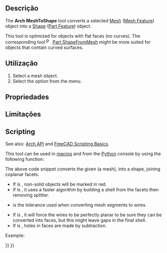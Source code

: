 <languages/>

<div class="mw-translate-fuzzy">
{{Docnav
|[[Arch_SplitMesh/pt-br|Dividir uma malha]]
|[[Arch_SelectNonSolidMeshes/pt-br|Seleção de malhas não sólidas]]
|[[Arch_Workbench/pt-br|Arch]]
|IconL=Arch_SplitMesh.svg
|IconR=Arch_SelectNonManifold.svg
|IconC=Workbench_Arch.svg
}}
</div>

{{GuiCommand
|Name=Arch MeshToShape
|MenuLocation=Utils → Mesh to Shape
|Workbenches=[[BIM_Workbench|BIM]]
|SeeAlso=[[Arch_SplitMesh|Arch SplitMesh]], [[Arch_RemoveShape|Arch RemoveShape]]
}}

<span id="Description"></span>
==Descrição==

The '''Arch MeshToShape''' tool converts a selected [[Mesh|Mesh]] ([[Mesh_Feature|Mesh Feature]]) object into a [[Shape|Shape]] ([[Part_Feature|Part Feature]]) object.

This tool is optimized for objects with flat faces (no curves). The corresponding tool [[File:Part_ShapeFromMesh.svg|16px]] [[Part_ShapeFromMesh|Part ShapeFromMesh]] might be more suited for objects that contain curved surfaces.

<span id="Usage"></span>
==Utilização==

# Select a mesh object.
# Select the {{MenuCommand|Utils → [[Image:Arch_MeshToShape.svg|16px]] Mesh to Shape}} option from the menu.

<span id="Properties"></span>
==Propriedades==

<span id="Limitations"></span>
== Limitações ==

==Scripting==

See also: [[Arch_API|Arch API]] and [[FreeCAD_Scripting_Basics|FreeCAD Scripting Basics]].

This tool can be used in [[Macros|macros]] and from the [[Python|Python]] console by using the following function:

{{Code|code=
new_obj = meshToShape(obj, mark=True, fast=True, tol=0.001, flat=False, cut=True)
}}

The above code snippet converts the given {{incode|obj}} (a mesh), into a shape, joining coplanar facets.
* If {{incode|mark}} is {{incode|True}}, non-solid objects will be marked in red.
* If {{incode|fast}} is {{incode|True}}, it uses a faster algorithm by building a shell from the facets then removing splitter.
* {{incode|tol}} is the tolerance used when converting mesh segments to wires.
* If {{incode|flat}} is {{incode|True}}, it will force the wires to be perfectly planar to be sure they can be converted into faces, but this might leave gaps in the final shell.
* If {{incode|cut}} is {{incode|True}}, holes in faces are made by subtraction.

Example:

{{Code|code=
import Arch, Mesh, BuildRegularGeoms

Box = FreeCAD.ActiveDocument.addObject("Mesh::Cube", "Cube")
Box.Length = 1000
Box.Width = 2000
Box.Height = 1000
FreeCAD.ActiveDocument.recompute()

new_obj = Arch.meshToShape(Box)
}}


<div class="mw-translate-fuzzy">
{{Docnav
|[[Arch_SplitMesh/pt-br|Dividir uma malha]]
|[[Arch_SelectNonSolidMeshes/pt-br|Seleção de malhas não sólidas]]
|[[Arch_Workbench/pt-br|Arch]]
|IconL=Arch_SplitMesh.svg
|IconR=Arch_SelectNonManifold.svg
|IconC=Workbench_Arch.svg
}}
</div>

{{BIM_Tools_navi{{#translation:}}}}
{{Userdocnavi{{#translation:}}}}